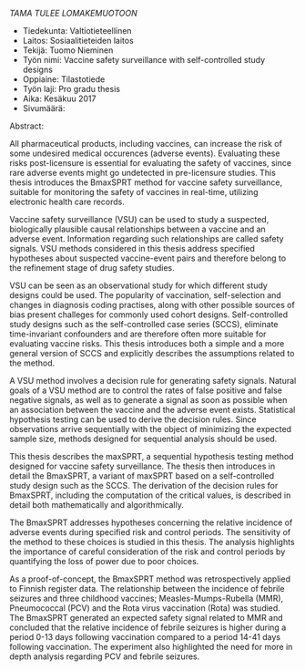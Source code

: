 *TAMA TULEE LOMAKEMUOTOON*

- Tiedekunta: Valtiotieteellinen
- Laitos: Sosiaalitieteiden laitos
- Tekijä: Tuomo Nieminen
- Työn nimi: Vaccine safety surveillance with self-controlled study designs
- Oppiaine: Tilastotiede
- Työn laji: Pro gradu thesis
- Aika: Kesäkuu 2017
- Sivumäärä: 

Abstract:

All pharmaceutical products, including vaccines, can increase the risk of some undesired medical occurences (adverse events). Evaluating these risks post-licensure is essential for evaluating the safety of vaccines, since rare adverse events might go undetected in pre-licensure studies. This thesis introduces the BmaxSPRT method for vaccine safety surveillance, suitable for monitoring the safety of vaccines in real-time, utilizing electronic health care records. 

Vaccine safety surveillance (VSU) can be used to study a suspected, biologically plausible causal relationships between a vaccine and an adverse event. Information regarding such relationships are called safety signals. VSU methods considered in this thesis address specified hypotheses about suspected vaccine-event pairs and therefore belong to the refinement stage of drug safety studies.

VSU can be seen as an observational study for which different study designs could be used. The popularity of vaccination, self-selection and changes in diagnosis coding practises, along with other possible sources of bias present challeges for commonly used cohort designs. Self-controlled study designs such as the self-controlled case series (SCCS), eliminate time-invariant confounders and are therefore often more suitable for evaluating vaccine risks. This thesis introduces both a simple and a more general version of SCCS and explicitly describes the assumptions related to the method.

A VSU method involves a decision rule for generating safety signals. Natural goals of a VSU method are to control the rates of false positive and false negative signals, as well as to generate a signal as soon as possible when an association between the vaccine and the adverse event exists. Statistical hypothesis testing can be used to derive the decision rules. Since observations arrive sequentially with the object of minimizing the expected sample size, methods designed for sequential analysis should be used.  

This thesis describes the maxSPRT, a sequential hypothesis testing method designed for vaccine safety surveillance. The thesis then introduces in detail the BmaxSPRT, a variant of maxSPRT based on a self-controlled study design such as the SCCS. The derivation of the decision rules for BmaxSPRT, including the computation of the critical values, is described in detail both mathematically and algorithmically. 

The BmaxSPRT addresses hypotheses concerning the relative incidence of adverse events during specified risk and control periods. The sensitivity of the method to these choices is studied in this thesis. The analysis highlights the importance of careful consideration of the risk and control periods by quantifying the loss of power due to poor choices.

As a proof-of-concept, the BmaxSPRT method was retrospectively applied to Finnish register data. The relationship between the incidence of febrile seizures and three childhood vaccines; Measles-Mumps-Rubella (MMR), Pneumococcal (PCV) and the Rota virus vaccination (Rota) was studied. The BmaxSPRT generated an expected safety signal related to MMR and concluded that the relative incidence of febrile seizures is higher during a period 0-13 days following vaccination compared to a period 14-41 days following vaccination. The experiment also highlighted the need for more in depth analysis regarding PCV and febrile seizures.